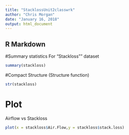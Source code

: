 ```yaml
---
title: "StacklossUnit2classwrk"
author: "Chris Morgan"
date: "January 16, 2018"
output: html_document
---
```


## R Markdown
#Summary statistics 
For "Stackloss"" dataset
```r
summary(stackloss)
```

#Compact Structure 
(Structure function)
```r
str(stackloss)
```

# Plot
Airflow vs Stackloss
```r
plot(x = stackloss$Air.Flow,y = stackloss$stack.loss)
```
